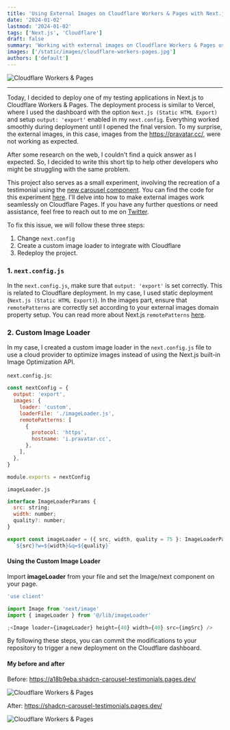 ```yaml
---
title: 'Using External Images on Cloudflare Workers & Pages with Next.js'
date: '2024-01-02'
lastmod: '2024-01-02'
tags: ['Next.js', 'Cloudflare']
draft: false
summary: 'Working with external images on Cloudflare Workers & Pages using a custo loader from NextJS'
images: ['/static/images/cloudflare-workers-pages.jpg']
authors: ['default']
---
```


![Cloudflare Workers & Pages](/static/images/cloudflare-workers-pages.jpg)

---

Today, I decided to deploy one of my testing applications in Next.js to Cloudflare Workers & Pages. The deployment process is similar to Vercel, where I used the dashboard with the option `Next.js (Static HTML Export)` and setup `output: 'export'` enabled in my `next.config`. Everything worked smoothly during deployment until I opened the final version. To my surprise, the external images, in this case, images from the https://pravatar.cc/, were not working as expected.

After some research on the web, I couldn't find a quick answer as I expected. So, I decided to write this short tip to help other developers who might be struggling with the same problem.

This project also serves as a small experiment, involving the recreation of a testimonial using the [new carousel component](https://x.com/shadcn/status/1738283281424982488?s=20). You can find the code for this experiment [here](https://github.com/johanguse/shadcn-carousel-testimonials). I'll delve into how to make external images work seamlessly on Cloudflare Pages. If you have any further questions or need assistance, feel free to reach out to me on [Twitter](https://twitter.com/johanguse).

To fix this issue, we will follow these three steps:

1. Change `next.config`
2. Create a custom image loader to integrate with Cloudflare
3. Redeploy the project.

### 1. `next.config.js`

In the `next.config.js`, make sure that `output: 'export'` is set correctly. This is related to Cloudflare deployment. In my case, I used static deployment (`Next.js (Static HTML Export)`). In the images part, ensure that `remotePatterns` are correctly set according to your external images domain property setup. You can read more about Next.js `remotePatterns` [here](https://nextjs.org/docs/pages/api-reference/components/image#remotepatterns).

### 2. Custom Image Loader

In my case, I created a custom image loader in the `next.config.js` file to use a cloud provider to optimize images instead of using the Next.js built-in Image Optimization API.

`next.config.js`:

```js
const nextConfig = {
  output: 'export',
  images: {
    loader: 'custom',
    loaderFile: './imageLoader.js',
    remotePatterns: [
      {
        protocol: 'https',
        hostname: 'i.pravatar.cc',
      },
    ],
  },
}

module.exports = nextConfig
```

`imageLoader.js`

```js
interface ImageLoaderParams {
  src: string;
  width: number;
  quality?: number;
}

export const imageLoader = ({ src, width, quality = 75 }: ImageLoaderParams): string =>
  `${src}?w=${width}&q=${quality}`
```

#### Using the Custom Image Loader

Import **imageLoader** from your file and set the Image/next component on your page.

```js
'use client'

import Image from 'next/image'
import { imageLoader } from '@/lib/imageLoader'

;<Image loader={imageLoader} height={40} width={40} src={imgSrc} />
```

By following these steps, you can commit the modifications to your repository to trigger a new deployment on the Cloudflare dashboard.

#### My before and after

Before: https://a18b9eba.shadcn-carousel-testimonials.pages.dev/

![Cloudflare Workers & Pages](/static/images/cloudflare-workers-pages-code-1.jpg)

After: https://shadcn-carousel-testimonials.pages.dev/

![Cloudflare Workers & Pages](/static/images/cloudflare-workers-pages-code-2.jpg)
